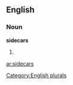 
==English==

===Noun===
'''sidecars'''

# {{plural of|[[sidecar]]}}

[[Category:English plurals]]

[[ar:sidecars]]
